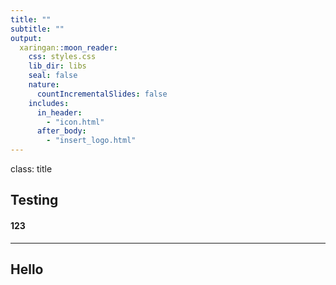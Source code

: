 ---
title: ""
subtitle: ""
output:
  xaringan::moon_reader:
    css: styles.css
    lib_dir: libs
    seal: false
    nature:
      countIncrementalSlides: false
    includes:
      in_header:
        - "icon.html"
      after_body:
        - "insert_logo.html"
---

class: title

<div class="title_container">
<h2>Testing</h2>
<h4>123</h4>
</div>


---

<h2>Hello</h2>



















